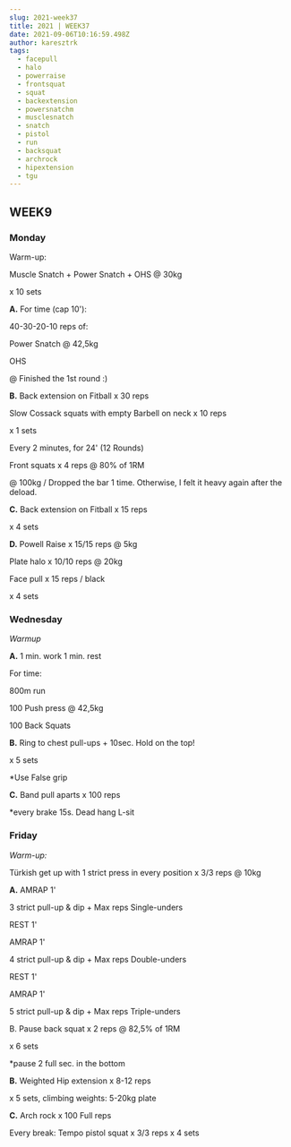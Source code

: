 ```yaml
---
slug: 2021-week37
title: 2021 | WEEK37
date: 2021-09-06T10:16:59.498Z
author: karesztrk
tags:
  - facepull
  - halo
  - powerraise
  - frontsquat
  - squat
  - backextension
  - powersnatchm
  - musclesnatch
  - snatch
  - pistol
  - run
  - backsquat
  - archrock
  - hipextension
  - tgu
---
```

## WEEK9

### Monday

Warm-up:

Muscle Snatch + Power Snatch + OHS @ 30kg

x 10 sets

**A.** For time (cap 10'):

40-30-20-10 reps of:

Power Snatch @ 42,5kg

OHS

@ Finished the 1st round :)

**B.** Back extension on Fitball x 30 reps

Slow Cossack squats with empty Barbell on neck x 10 reps

x 1 sets

Every 2 minutes, for 24' (12 Rounds)

Front squats x 4 reps @ 80% of 1RM

@ 100kg / Dropped the bar 1 time. Otherwise, I felt it heavy again after the deload.

**C.** Back extension on Fitball x 15 reps

x 4 sets

**D.** Powell Raise x 15/15 reps @ 5kg

Plate halo x 10/10 reps @ 20kg

Face pull x 15 reps / black

x 4 sets

### Wednesday

*Warmup*

**A.** 1 min. work 1 min. rest

For time:

800m run

100 Push press @ 42,5kg

100 Back Squats

**B.** Ring to chest pull-ups + 10sec. Hold on the top!

x 5 sets

\*Use False grip

**C.** Band pull aparts x 100 reps

\*every brake 15s. Dead hang L-sit

### Friday

*Warm-up:*

Türkish get up with 1 strict press in every position x 3/3 reps @ 10kg

**A.** AMRAP 1'

3 strict pull-up & dip + Max reps Single-unders

REST 1'

AMRAP 1'

4 strict pull-up & dip + Max reps Double-unders

REST 1'

AMRAP 1'

5 strict pull-up & dip + Max reps Triple-unders

B. Pause back squat x 2 reps @ 82,5% of 1RM

x 6 sets

\*pause 2 full sec. in the bottom

**B.** Weighted Hip extension x 8-12 reps

x 5 sets, climbing weights: 5-20kg plate

**C.** Arch rock x 100 Full reps

Every break: Tempo pistol squat  x 3/3 reps x 4 sets